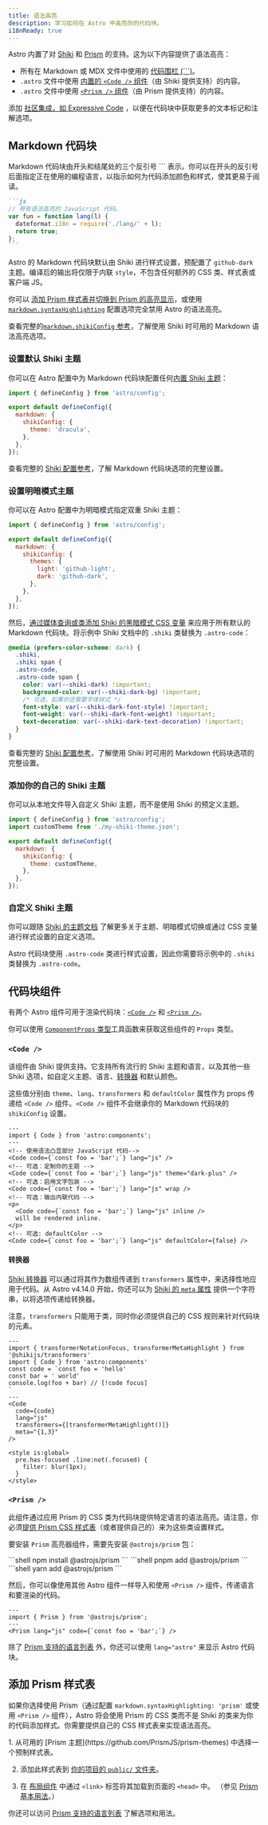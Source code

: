 ```yaml
---
title: 语法高亮
description: 学习如何在 Astro 中高亮你的代码块。
i18nReady: true
---
```


Astro 内置了对 [Shiki](https://shiki.style/) 和 [Prism](https://prismjs.com/) 的支持。这为以下内容提供了语法高亮：

- 所有在 Markdown 或 MDX 文件中使用的 [代码围栏 (\`\`\`)](#markdown-代码块)。
- `.astro` 文件中使用 [内置的 `<Code />` 组件](#code-)（由 Shiki 提供支持）的内容。
- `.astro` 文件中使用 [`<Prism />` 组件](#prism-)（由 Prism 提供支持）的内容。

添加 [社区集成，如 Expressive Code](https://astro.build/integrations/?search=syntax+highlight) ，以便在代码块中获取更多的文本标记和注解选项。

## Markdown 代码块

Markdown 代码块由开头和结尾处的三个反引号 \`\`\` 表示。你可以在开头的反引号后面指定正在使用的编程语言，以指示如何为代码添加颜色和样式，使其更易于阅读。

``````markdown
```js
// 带有语法高亮的 JavaScript 代码。
var fun = function lang(l) {
  dateformat.i18n = require('./lang/' + l);
  return true;
};
```
``````

Astro 的 Markdown 代码块默认由 Shiki 进行样式设置，预配置了 `github-dark` 主题。编译后的输出将仅限于内联 `style`，不包含任何额外的 CSS 类、样式表或客户端 JS。

你可以 [添加 Prism 样式表并切换到 Prism 的高亮显示](#添加-prism-样式表)，或使用 [`markdown.syntaxHighlighting`](/zh-cn/reference/configuration-reference/#markdownsyntaxhighlight) 配置选项完全禁用 Astro 的语法高亮。

<ReadMore>查看完整的[`markdown.shikiConfig` 参考](/zh-cn/reference/configuration-reference/#markdownshikiconfig)，了解使用 Shiki 时可用的 Markdown 语法高亮选项。</ReadMore>

### 设置默认 Shiki 主题

你可以在 Astro 配置中为 Markdown 代码块配置任何[内置 Shiki 主题](https://shiki.style/themes)：

```js title="astro.config.mjs" {6}
import { defineConfig } from 'astro/config';

export default defineConfig({
  markdown: {
    shikiConfig: {
      theme: 'dracula',
    },
  },
});
```
<ReadMore>查看完整的 [Shiki 配置参考](/zh-cn/reference/configuration-reference/#markdownshikiconfig)，了解 Markdown 代码块选项的完整设置。</ReadMore>

### 设置明暗模式主题

你可以在 Astro 配置中为明暗模式指定双重 Shiki 主题：

```js title="astro.config.mjs" {6-9}
import { defineConfig } from 'astro/config';

export default defineConfig({
  markdown: {
    shikiConfig: {
      themes: {
        light: 'github-light',
        dark: 'github-dark',
      },
    },
  },
});
```

然后，[通过媒体查询或类添加 Shiki 的黑暗模式 CSS 变量](https://shiki.style/guide/dual-themes#query-based-dark-mode) 来应用于所有默认的 Markdown 代码块。将示例中 Shiki 文档中的 `.shiki` 类替换为 `.astro-code`：

```css title="src/styles/global.css" del={2,3} ins={4,5}
@media (prefers-color-scheme: dark) {
  .shiki,
  .shiki span {
  .astro-code,
  .astro-code span {
    color: var(--shiki-dark) !important;
    background-color: var(--shiki-dark-bg) !important;
    /* 可选，如果你还需要字体样式 */
    font-style: var(--shiki-dark-font-style) !important;
    font-weight: var(--shiki-dark-font-weight) !important;
    text-decoration: var(--shiki-dark-text-decoration) !important;
  }
}
```

<ReadMore>查看完整的 [Shiki 配置参考](/zh-cn/reference/configuration-reference/#markdownshikiconfig)，了解使用 Shiki 时可用的 Markdown 代码块选项的完整设置。</ReadMore>

### 添加你的自己的 Shiki 主题

你可以从本地文件导入自定义 Shiki 主题，而不是使用 Shiki 的预定义主题。

```js title="astro.config.mjs" ins={2,7}
import { defineConfig } from 'astro/config';
import customTheme from './my-shiki-theme.json';

export default defineConfig({
  markdown: {
    shikiConfig: { 
      theme: customTheme,
    },
  },
});
```

### 自定义 Shiki 主题

你可以跟随 [Shiki 的主题文档](https://shiki.style/themes) 了解更多关于主题、明暗模式切换或通过 CSS 变量进行样式设置的自定义选项。

Astro 代码块使用 `.astro-code` 类进行样式设置，因此你需要将示例中的 `.shiki` 类替换为 `.astro-code`。

## 代码块组件

有两个 Astro 组件可用于渲染代码块：[`<Code />`](#code-) 和 [`<Prism />`](#prism-)。

你可以使用 [`ComponentProps` 类型](/zh-cn/guides/typescript/#componentprops-类型)工具函数来获取这些组件的 `Props` 类型。

### `<Code />`

该组件由 Shiki 提供支持。它支持所有流行的 Shiki 主题和语言，以及其他一些 Shiki 选项，如自定义主题、语言、[转换器](#转换器) 和默认颜色。

这些值分别由 `theme`、`lang`、`transformers` 和 `defaultColor` 属性作为 props 传递给 `<Code />` 组件。`<Code />` 组件不会继承你的 Markdown 代码块的 `shikiConfig` 设置。

```astro 'theme="dark-plus"' /wrap\b/ /(inline) \/>/ 'defaultColor={false}'
---
import { Code } from 'astro:components';
---
<!-- 使用语法凸显部分 JavaScript 代码-->
<Code code={`const foo = 'bar';`} lang="js" />
<!-- 可选：定制你的主题 -->
<Code code={`const foo = 'bar';`} lang="js" theme="dark-plus" />
<!-- 可选：启用文字包装 -->
<Code code={`const foo = 'bar';`} lang="js" wrap />
<!-- 可选：输出内联代码 -->
<p>
  <Code code={`const foo = 'bar';`} lang="js" inline />
  will be rendered inline.
</p>
<!-- 可选: defaultColor -->
<Code code={`const foo = 'bar';`} lang="js" defaultColor={false} />
```

#### 转换器

<p><Since v="4.11.0" /></p>

[Shiki 转换器](https://shiki.tmrs.site/packages/transformers#shikijs-transformers) 可以通过将其作为数组传递到 `transformers` 属性中，来选择性地应用于代码。从 Astro v4.14.0 开始，你还可以为 [Shiki 的 `meta` 属性](https://shiki.style/guide/transformers#meta) 提供一个字符串，以将选项传递给转换器。

注意，`transformers` 只能用于类，同时你必须提供自己的 CSS 规则来针对代码块的元素。

```astro title="src/pages/index.astro" {12-13}
---
import { transformerNotationFocus, transformerMetaHighlight } from '@shikijs/transformers'
import { Code } from 'astro:components'
const code = `const foo = 'hello'
const bar = ' world'
console.log(foo + bar) // [!code focus]
`
---
<Code
  code={code}
  lang="js"
  transformers={[transformerMetaHighlight()]}
  meta="{1,3}"
/>
  
<style is:global>
  pre.has-focused .line:not(.focused) {
    filter: blur(1px);
  }
</style>
```

### `<Prism />`

此组件通过应用 Prism 的 CSS 类为代码块提供特定语言的语法高亮。请注意，你必须[提供 Prism CSS 样式表](#添加-prism-样式表)（或者提供自己的）来为这些类设置样式。

要安装 `Prism` 高亮器组件，需要先安装 `@astrojs/prism` 包：

<PackageManagerTabs>
  <Fragment slot="npm">
  ```shell
  npm install @astrojs/prism
  ```
  </Fragment>
  <Fragment slot="pnpm">
  ```shell
  pnpm add @astrojs/prism
  ```
  </Fragment>
  <Fragment slot="yarn">
  ```shell
  yarn add @astrojs/prism
  ```
  </Fragment>
</PackageManagerTabs>

然后，你可以像使用其他 Astro 组件一样导入和使用 `<Prism />` 组件，传递语言和要渲染的代码。

```astro
---
import { Prism } from '@astrojs/prism';
---
<Prism lang="js" code={`const foo = 'bar';`} />
```

除了 [Prism 支持的语言列表](https://prismjs.com/#supported-languages) 外，你还可以使用 `lang="astro"` 来显示 Astro 代码块。

## 添加 Prism 样式表

如果你选择使用 Prism（通过配置 `markdown.syntaxHighlighting: 'prism'` 或使用 `<Prism />` 组件），Astro 将会使用 Prism 的 CSS 类而不是 Shiki 的类来为你的代码添加样式。你需要提供自己的 CSS 样式表来实现语法高亮。

<Steps>
1. 从可用的 [Prism 主题](https://github.com/PrismJS/prism-themes) 中选择一个预制样式表。

2. 添加此样式表到 [你的项目的 `public/` 文件夹](/zh-cn/basics/project-structure/#public)。

3. 在 [布局组件](/zh-cn/basics/layouts/) 中通过 `<link>` 标签将其加载到页面的 `<head>` 中。 （参见 [Prism 基本用法](https://prismjs.com/#basic-usage)。）
</Steps>

你还可以访问 [Prism 支持的语言列表](https://prismjs.com/#supported-languages) 了解选项和用法。
